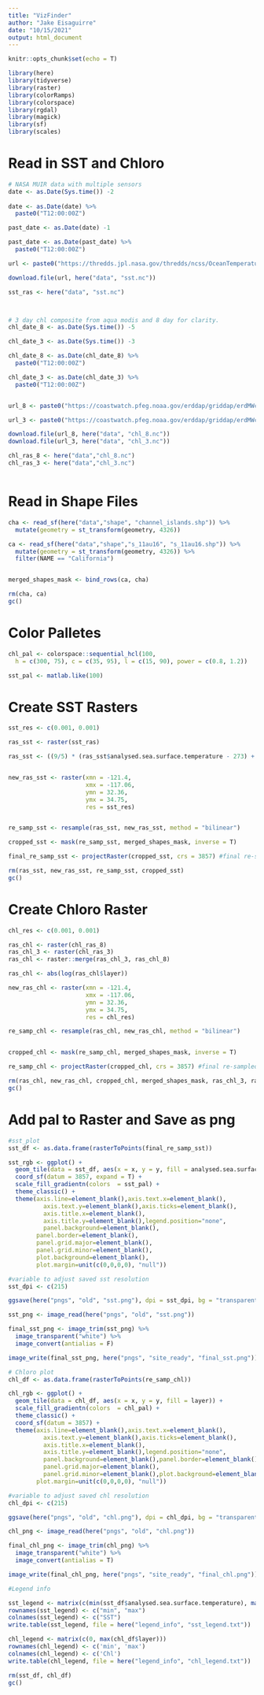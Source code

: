 ```yaml
---
title: "VizFinder"
author: "Jake Eisaguirre"
date: "10/15/2021"
output: html_document
---
```


```r
knitr::opts_chunk$set(echo = T)

library(here)
library(tidyverse) 
library(raster)
library(colorRamps)
library(colorspace)
library(rgdal)
library(magick)
library(sf)
library(scales)

```


# Read in SST and Chloro
```r
# NASA MUIR data with multiple sensors
date <- as.Date(Sys.time()) -2
  
date <- as.Date(date) %>% 
  paste0("T12:00:00Z")

past_date <- as.Date(date) -1 

past_date <- as.Date(past_date) %>% 
  paste0("T12:00:00Z") 

url <- paste0("https://thredds.jpl.nasa.gov/thredds/ncss/OceanTemperature/MUR-JPL-L4-GLOB-v4.1.nc?var=analysed_sst&north=34.75&west=-121.4&east=-117.06&south=32.36&disableLLSubset=on&disableProjSubset=on&horizStride=1&time_start=", past_date, "&time_end=", date, "&timeStride=1&addLatLon=true")

download.file(url, here("data", "sst.nc"))

sst_ras <- here("data", "sst.nc")



# 3 day chl composite from aqua modis and 8 day for clarity. 
chl_date_8 <- as.Date(Sys.time()) -5

chl_date_3 <- as.Date(Sys.time()) -3

chl_date_8 <- as.Date(chl_date_8) %>% 
  paste0("T12:00:00Z") 

chl_date_3 <- as.Date(chl_date_3) %>% 
  paste0("T12:00:00Z") 


url_8 <- paste0("https://coastwatch.pfeg.noaa.gov/erddap/griddap/erdMWchla8day_LonPM180.nc?chlorophyll%5B(", chl_date_8,")%5D%5B(0.0)%5D%5B(32.35):(34.75)%5D%5B(-121.4):(-117.06)%5D&.draw=surface&.vars=longitude%7Clatitude%7Cchlorophyll&.colorBar=%7C%7C%7C%7C%7C&.bgColor=0xffccccff")

url_3 <- paste0("https://coastwatch.pfeg.noaa.gov/erddap/griddap/erdMWchla3day_LonPM180.nc?chlorophyll%5B(", chl_date_3,")%5D%5B(0.0)%5D%5B(32.35):(34.75)%5D%5B(-121.4):(-117.06)%5D&.draw=surface&.vars=longitude%7Clatitude%7Cchlorophyll&.colorBar=%7C%7C%7C%7C%7C&.bgColor=0xffccccff")

download.file(url_8, here("data", "chl_8.nc"))
download.file(url_3, here("data", "chl_3.nc"))

chl_ras_8 <- here("data","chl_8.nc")
chl_ras_3 <- here("data","chl_3.nc")



```

# Read in Shape Files
```r
cha <- read_sf(here("data","shape", "channel_islands.shp")) %>% 
  mutate(geometry = st_transform(geometry, 4326))

ca <- read_sf(here("data","shape","s_11au16", "s_11au16.shp")) %>% 
  mutate(geometry = st_transform(geometry, 4326)) %>% 
  filter(NAME == "California")


merged_shapes_mask <- bind_rows(ca, cha)

rm(cha, ca)
gc()

```

# Color Palletes
```r

chl_pal <- colorspace::sequential_hcl(100,
  h = c(300, 75), c = c(35, 95), l = c(15, 90), power = c(0.8, 1.2))

sst_pal <- matlab.like(100)

```

# Create SST Rasters 
```r
sst_res <- c(0.001, 0.001) 

ras_sst <- raster(sst_ras)

ras_sst <- ((9/5) * (ras_sst$analysed.sea.surface.temperature - 273) + 32)


new_ras_sst <- raster(xmn = -121.4,
                      xmx = -117.06,
                      ymn = 32.36,
                      ymx = 34.75,
                      res = sst_res)


re_samp_sst <- resample(ras_sst, new_ras_sst, method = "bilinear")

cropped_sst <- mask(re_samp_sst, merged_shapes_mask, inverse = T)

final_re_samp_sst <- projectRaster(cropped_sst, crs = 3857) #final re-sammpled SST raster

rm(ras_sst, new_ras_sst, re_samp_sst, cropped_sst)
gc()

```

# Create Chloro Raster
``` r
chl_res <- c(0.001, 0.001) 

ras_chl <- raster(chl_ras_8)
ras_chl_3 <- raster(chl_ras_3)
ras_chl <- raster::merge(ras_chl_3, ras_chl_8)

ras_chl <- abs(log(ras_chl$layer))

new_ras_chl <- raster(xmn = -121.4,
                      xmx = -117.06,
                      ymn = 32.36,
                      ymx = 34.75,
                      res = chl_res)

re_samp_chl <- resample(ras_chl, new_ras_chl, method = "bilinear")


cropped_chl <- mask(re_samp_chl, merged_shapes_mask, inverse = T)

re_samp_chl <- projectRaster(cropped_chl, crs = 3857) #final re-sampled Chloro raster

rm(ras_chl, new_ras_chl, cropped_chl, merged_shapes_mask, ras_chl_3, ras_chl_8)
gc()
```

# Add pal to Raster and Save as png
```r
#sst_plot
sst_df <- as.data.frame(rasterToPoints(final_re_samp_sst))

sst_rgb <- ggplot() +
  geom_tile(data = sst_df, aes(x = x, y = y, fill = analysed.sea.surface.temperature)) +
  coord_sf(datum = 3857, expand = T) +
  scale_fill_gradientn(colors  = sst_pal) +
  theme_classic() +
  theme(axis.line=element_blank(),axis.text.x=element_blank(),
          axis.text.y=element_blank(),axis.ticks=element_blank(),
          axis.title.x=element_blank(),
          axis.title.y=element_blank(),legend.position="none",
          panel.background=element_blank(),
        panel.border=element_blank(),
        panel.grid.major=element_blank(),
        panel.grid.minor=element_blank(),
        plot.background=element_blank(),
        plot.margin=unit(c(0,0,0,0), "null"))

#variable to adjust saved sst resolution
sst_dpi <- c(215)

ggsave(here("pngs", "old", "sst.png"), dpi = sst_dpi, bg = "transparent")

sst_png <- image_read(here("pngs", "old", "sst.png"))

final_sst_png <- image_trim(sst_png) %>% 
  image_transparent("white") %>% 
  image_convert(antialias = F)

image_write(final_sst_png, here("pngs", "site_ready", "final_sst.png"))

```

```r
# Chloro plot
chl_df <- as.data.frame(rasterToPoints(re_samp_chl))

chl_rgb <- ggplot() +
  geom_tile(data = chl_df, aes(x = x, y = y, fill = layer)) +
  scale_fill_gradientn(colors  = chl_pal) +
  theme_classic() +
  coord_sf(datum = 3857) +
  theme(axis.line=element_blank(),axis.text.x=element_blank(),
          axis.text.y=element_blank(),axis.ticks=element_blank(),
          axis.title.x=element_blank(),
          axis.title.y=element_blank(),legend.position="none",
          panel.background=element_blank(),panel.border=element_blank(),
          panel.grid.major=element_blank(),
          panel.grid.minor=element_blank(),plot.background=element_blank(),
        plot.margin=unit(c(0,0,0,0), "null"))

#variable to adjust saved chl resolution
chl_dpi <- c(215)

ggsave(here("pngs", "old", "chl.png"), dpi = chl_dpi, bg = "transparent")

chl_png <- image_read(here("pngs", "old", "chl.png"))

final_chl_png <- image_trim(chl_png) %>% 
  image_transparent("white") %>% 
  image_convert(antialias = T)

image_write(final_chl_png, here("pngs", "site_ready", "final_chl.png"))

```

```r
#Legend info

sst_legend <- matrix(c(min(sst_df$analysed.sea.surface.temperature), max(sst_df$analysed.sea.surface.temperature)))
rownames(sst_legend) <- c("min", "max")
colnames(sst_legend) <- c("SST")
write.table(sst_legend, file = here("legend_info", "sst_legend.txt"))

chl_legend <- matrix(c(0, max(chl_df$layer)))
rownames(chl_legend) <- c('min', 'max')
colnames(chl_legend) <- c('Chl')
write.table(chl_legend, file = here("legend_info", "chl_legend.txt"))

rm(sst_df, chl_df)
gc()

```

